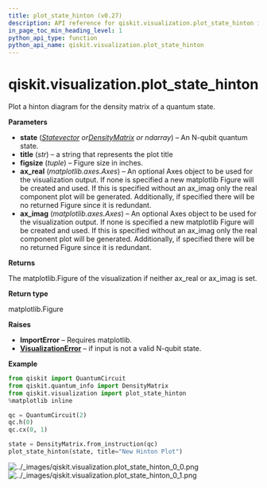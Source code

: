 ```yaml
---
title: plot_state_hinton (v0.27)
description: API reference for qiskit.visualization.plot_state_hinton in qiskit v0.27
in_page_toc_min_heading_level: 1
python_api_type: function
python_api_name: qiskit.visualization.plot_state_hinton
---
```


<span id="qiskit-visualization-plot-state-hinton" />

# qiskit.visualization.plot\_state\_hinton

<Function id="qiskit.visualization.plot_state_hinton" isDedicatedPage={true} github="https://github.com/qiskit/qiskit/tree/stable/0.17/qiskit/visualization/state_visualization.py" signature="plot_state_hinton(state, title='', figsize=None, ax_real=None, ax_imag=None, *, rho=None)">
  Plot a hinton diagram for the density matrix of a quantum state.

  **Parameters**

  *   **state** ([*Statevector*](qiskit.quantum_info.Statevector "qiskit.quantum_info.Statevector")  *or*[*DensityMatrix*](qiskit.quantum_info.DensityMatrix "qiskit.quantum_info.DensityMatrix") *or ndarray*) – An N-qubit quantum state.
  *   **title** (*str*) – a string that represents the plot title
  *   **figsize** (*tuple*) – Figure size in inches.
  *   **ax\_real** (*matplotlib.axes.Axes*) – An optional Axes object to be used for the visualization output. If none is specified a new matplotlib Figure will be created and used. If this is specified without an ax\_imag only the real component plot will be generated. Additionally, if specified there will be no returned Figure since it is redundant.
  *   **ax\_imag** (*matplotlib.axes.Axes*) – An optional Axes object to be used for the visualization output. If none is specified a new matplotlib Figure will be created and used. If this is specified without an ax\_imag only the real component plot will be generated. Additionally, if specified there will be no returned Figure since it is redundant.

  **Returns**

  The matplotlib.Figure of the visualization if neither ax\_real or ax\_imag is set.

  **Return type**

  matplotlib.Figure

  **Raises**

  *   **ImportError** – Requires matplotlib.
  *   [**VisualizationError**](qiskit.visualization.VisualizationError "qiskit.visualization.VisualizationError") – if input is not a valid N-qubit state.

  **Example**

  ```python
  from qiskit import QuantumCircuit
  from qiskit.quantum_info import DensityMatrix
  from qiskit.visualization import plot_state_hinton
  %matplotlib inline

  qc = QuantumCircuit(2)
  qc.h(0)
  qc.cx(0, 1)

  state = DensityMatrix.from_instruction(qc)
  plot_state_hinton(state, title="New Hinton Plot")
  ```

  ![../\_images/qiskit.visualization.plot\_state\_hinton\_0\_0.png](/images/api/qiskit/0.27/qiskit.visualization.plot_state_hinton_0_0.avif) ![../\_images/qiskit.visualization.plot\_state\_hinton\_0\_1.png](/images/api/qiskit/0.27/qiskit.visualization.plot_state_hinton_0_1.avif)
</Function>

